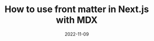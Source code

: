 ---
title: How to use front matter in Next.js with MDX
snippet: A practical guide to setup front matter in Next.js with MDX.
date: "2022-11-09"
link: "/blog/2022-11-09"
---